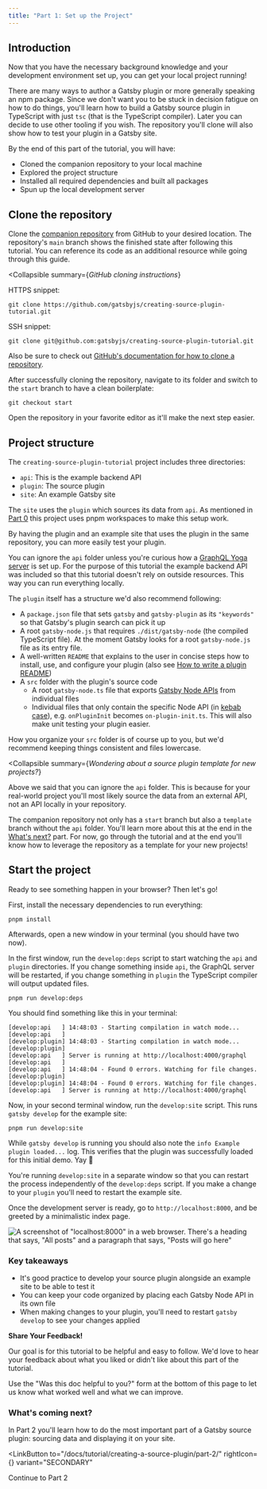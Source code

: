 ```yaml
---
title: "Part 1: Set up the Project"
---
```



## Introduction

Now that you have the necessary background knowledge and your development environment set up, you can get your local project running!

There are many ways to author a Gatsby plugin or more generally speaking an npm package. Since we don't want you to be stuck in decision fatigue on how to do things, you'll learn how to build a Gatsby source plugin in TypeScript with just `tsc` (that is the TypeScript compiler). Later you can decide to use other tooling if you wish. The repository you'll clone will also show how to test your plugin in a Gatsby site.

By the end of this part of the tutorial, you will have:

- Cloned the companion repository to your local machine
- Explored the project structure
- Installed all required dependencies and built all packages
- Spun up the local development server

## Clone the repository

Clone the [companion repository](https://github.com/gatsbyjs/creating-source-plugin-tutorial) from GitHub to your desired location. The repository's `main` branch shows the finished state after following this tutorial. You can reference its code as an additional resource while going through this guide.

<Collapsible
  summary={<em>GitHub cloning instructions</em>}
>

HTTPS snippet:

```shell
git clone https://github.com/gatsbyjs/creating-source-plugin-tutorial.git
```

SSH snippet:

```shell
git clone git@github.com:gatsbyjs/creating-source-plugin-tutorial.git
```

Also be sure to check out [GitHub's documentation for how to clone a repository](https://docs.github.com/en/repositories/creating-and-managing-repositories/cloning-a-repository).

</Collapsible>

After successfully cloning the repository, navigate to its folder and switch to the `start` branch to have a clean boilerplate:

```shell
git checkout start
```

Open the repository in your favorite editor as it'll make the next step easier.

## Project structure

The `creating-source-plugin-tutorial` project includes three directories:

- `api`: This is the example backend API
- `plugin`: The source plugin
- `site`: An example Gatsby site

The `site` uses the `plugin` which sources its data from `api`. As mentioned in [Part 0](/docs/tutorial/creating-a-source-plugin/part-0/#development-environment) this project uses pnpm workspaces to make this setup work.

By having the plugin and an example site that uses the plugin in the same repository, you can more easily test your plugin.

<Announcement>

You can ignore the `api` folder unless you're curious how a [GraphQL Yoga server](https://github.com/dotansimha/graphql-yoga) is set up. For the purpose of this tutorial the example backend API was included so that this tutorial doesn't rely on outside resources. This way you can run everything locally.

</Announcement>

The `plugin` itself has a structure we'd also recommend following:

- A `package.json` file that sets `gatsby` and `gatsby-plugin` as its `"keywords"` so that Gatsby's plugin search can pick it up
- A root `gatsby-node.js` that requires `./dist/gatsby-node` (the compiled TypeScript file). At the moment Gatsby looks for a root `gatsby-node.js` file as its entry file.
- A well-written `README` that explains to the user in concise steps how to install, use, and configure your plugin (also see [How to write a plugin README](/contributing/docs-contributions/how-to-write-a-plugin-readme/))
- A `src` folder with the plugin's source code
  - A root `gatsby-node.ts` file that exports [Gatsby Node APIs](/docs/reference/config-files/gatsby-node/) from individual files
  - Individual files that only contain the specific Node API (in [kebab case](https://en.wikipedia.org/wiki/Letter_case#Kebab_case)), e.g. `onPluginInit` becomes `on-plugin-init.ts`. This will also make unit testing your plugin easier.

How you organize your `src` folder is of course up to you, but we'd recommend keeping things consistent and files lowercase.

<Collapsible
  summary={<em>Wondering about a source plugin template for new projects?</em>}
>

Above we said that you can ignore the `api` folder. This is because for your real-world project you'll most likely source the data from an external API, not an API locally in your repository.

The companion repository not only has a `start` branch but also a `template` branch without the `api` folder. You'll learn more about this at the end in the [What's next?](/docs/tutorial/creating-a-source-plugin/whats-next/) part. For now, go through the tutorial and at the end you'll know how to leverage the repository as a template for your new projects!

</Collapsible>

## Start the project

Ready to see something happen in your browser? Then let's go!

First, install the necessary dependencies to run everything:

```shell
pnpm install
```

Afterwards, open a new window in your terminal (you should have two now).

In the first window, run the `develop:deps` script to start watching the `api` and `plugin` directories. If you change something inside `api`, the GraphQL server will be restarted, if you change something in `plugin` the TypeScript compiler will output updated files.

```shell
pnpm run develop:deps
```

You should find something like this in your terminal:

```shell
[develop:api   ] 14:48:03 - Starting compilation in watch mode...
[develop:api   ]
[develop:plugin] 14:48:03 - Starting compilation in watch mode...
[develop:plugin]
[develop:api   ] Server is running at http://localhost:4000/graphql
[develop:api   ]
[develop:api   ] 14:48:04 - Found 0 errors. Watching for file changes.
[develop:plugin]
[develop:plugin] 14:48:04 - Found 0 errors. Watching for file changes.
[develop:api   ] Server is running at http://localhost:4000/graphql
```

Now, in your second terminal window, run the `develop:site` script. This runs `gatsby develop` for the example site:

```shell
pnpm run develop:site
```

While `gatsby develop` is running you should also note the `info Example plugin loaded...` log. This verifies that the plugin was successfully loaded for this initial demo. Yay 🎉

<Announcement>

You're running `develop:site` in a separate window so that you can restart the process independently of the `develop:deps` script. If you make a change to your `plugin` you'll need to restart the example site.

</Announcement>

Once the development server is ready, go to `http://localhost:8000`, and be greeted by a minimalistic index page.

![A screenshot of "localhost:8000" in a web browser. There's a heading that says, "All posts" and a paragraph that says, "Posts will go here"](./01-clean-index-page.png)

### Key takeaways

- It's good practice to develop your source plugin alongside an example site to be able to test it
- You can keep your code organized by placing each Gatsby Node API in its own file
- When making changes to your plugin, you'll need to restart `gatsby develop` to see your changes applied

<Announcement>

**Share Your Feedback!**

Our goal is for this tutorial to be helpful and easy to follow. We'd love to hear your feedback about what you liked or didn't like about this part of the tutorial.

Use the "Was this doc helpful to you?" form at the bottom of this page to let us know what worked well and what we can improve.

</Announcement>

### What's coming next?

In Part 2 you'll learn how to do the most important part of a Gatsby source plugin: sourcing data and displaying it on your site.

<LinkButton
  to="/docs/tutorial/creating-a-source-plugin/part-2/"
  rightIcon={<MdArrowForward />}
  variant="SECONDARY"
>
  Continue to Part 2
</LinkButton>
